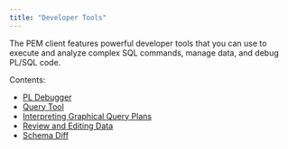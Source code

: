 ```yaml
---
title: "Developer Tools"
---
```


<div id="toc_pem_developer_tools" class="registered_link"></div>

The PEM client features powerful developer tools that you can use to execute and analyze complex SQL commands, manage data, and debug PL/SQL code.

Contents:

-   [PL Debugger](01_debugger/#debugger)
-   [Query Tool](02_query_tool/#query_tool)
-   [Interpreting Graphical Query Plans](03_pem_interpreting_graphical_query/#pem_interpreting_graphical_query)
-   [Review and Editing Data](04_editgrid/#editgrid)
-   [Schema Diff](05_schema_diff/#schema_diff)